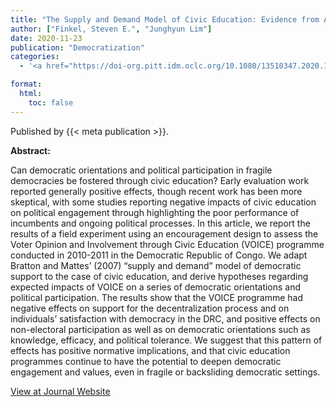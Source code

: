 ```yaml
---
title: "The Supply and Demand Model of Civic Education: Evidence from A Field Experiment in the Democratic Republic of Congo"
author: ["Finkel, Steven E.", "Junghyun Lim"]
date: 2020-11-23
publication: "Democratization"
categories:
  - '<a href="https://doi-org.pitt.idm.oclc.org/10.1080/13510347.2020.1843156" target="_blank">Journal</a>'

format:
  html:
    toc: false
---
```


Published by {{< meta publication >}}.

**Abstract:**

::: justify-text
Can democratic orientations and political participation in fragile democracies be fostered through civic education? Early evaluation work reported generally positive effects, though recent work has been more skeptical, with some studies reporting negative impacts of civic education on political engagement through highlighting the poor performance of incumbents and ongoing political processes. In this article, we report the results of a field experiment using an encouragement design to assess the Voter Opinion and Involvement through Civic Education (VOICE) programme conducted in 2010-2011 in the Democratic Republic of Congo. We adapt Bratton and Mattes’ (2007) “supply and demand” model of democratic support to the case of civic education, and derive hypotheses regarding expected impacts of VOICE on a series of democratic orientations and political participation. The results show that the VOICE programme had negative effects on support for the decentralization process and on individuals’ satisfaction with democracy in the DRC, and positive effects on non-electoral participation as well as on democratic orientations such as knowledge, efficacy, and political tolerance. We suggest that this pattern of effects has positive normative implications, and that civic education programmes continue to have the potential to deepen democratic engagement and values, even in fragile or backsliding democratic settings.
:::

[View at Journal Website](https://doi-org.pitt.idm.oclc.org/10.1080/13510347.2020.1843156){.btn .btn-outline-success target="_blank"}
